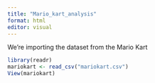 ```yaml
---
title: "Mario_kart_analysis"
format: html
editor: visual
---
```


We're importing the dataset from the Mario Kart

```r
library(readr)
mariokart <- read_csv("mariokart.csv")
View(mariokart)
```
